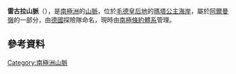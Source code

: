 {{coord|72|5|S|3|20|W|display=title}}

'''雷古拉山脈'''（{{lang-de|Regulakette}}），是[[南極洲|南極洲]]的[[山脈|山脈]]，位於[[毛德皇后地|毛德皇后地]]的[[瑪塔公主海岸|瑪塔公主海岸]]，屬於[[阿爾曼嶺|阿爾曼嶺]]的一部分，由[[德國|德國]]探險隊命名，現時由[[南極條約體系|南極條約體系]]管理。

==參考資料==
{{usgs-gazetteer}}

{{Antarctica-geo-stub}}
[[Category:南極洲山脈|Category:南極洲山脈]]